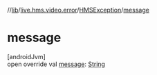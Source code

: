 //[lib](../../../index)/[live.hms.video.error](../index)/[HMSException](index)/[message](message)

# message

[androidJvm]\
open override val [message](message): [String](https://kotlinlang.org/api/latest/jvm/stdlib/kotlin/-string/index.html)
